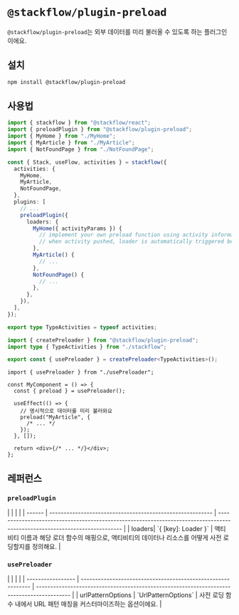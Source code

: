 
# `@stackflow/plugin-preload`

`@stackflow/plugin-preload`는 외부 데이터를 미리 불러올 수 있도록 하는 플러그인이에요.

## 설치 
```bash npm2bun copy
npm install @stackflow/plugin-preload
```

## 사용법

```ts showLineNumbers filename="stackflow.ts" copy
import { stackflow } from "@stackflow/react";
import { preloadPlugin } from "@stackflow/plugin-preload";
import { MyHome } from "./MyHome";
import { MyArticle } from "./MyArticle";
import { NotFoundPage } from "./NotFoundPage";

const { Stack, useFlow, activities } = stackflow({
  activities: {
    MyHome,
    MyArticle,
    NotFoundPage,
  },
  plugins: [
    // ...
    preloadPlugin({
      loaders: {
        MyHome({ activityParams }) {
          // implement your own preload function using activity information
          // when activity pushed, loader is automatically triggered before rendering
        },
        MyArticle() {
          // ...
        },
        NotFoundPage() {
          // ...
        },
      },
    }),
  ],
});

export type TypeActivities = typeof activities;
```

```ts showLineNumbers filename="usePreloader.ts" copy {4}
import { createPreloader } from "@stackflow/plugin-preload";
import type { TypeActivities } from "./stackflow";

export const { usePreloader } = createPreloader<TypeActivities>();
```

```tsx showLineNumbers filename="MyComponent.tsx" copy {8}
import { usePreloader } from "./usePreloader";

const MyComponent = () => {
  const { preload } = usePreloader();

  useEffect(() => {
    // 명시적으로 데이터를 미리 불러와요
    preload("MyArticle", {
      /* ... */
    });
  }, []);

  return <div>{/* ... */}</div>;
};
```

## 레퍼런스
### `preloadPlugin`
<APITable>
|        |                                                           |                                                                                                                            |
| ------ | --------------------------------------------------------- | -------------------------------------------------------------------------------------------------------------------------- |
| loaders| `{ [key]: Loader }`        | 액티비티 이름과 해당 로더 함수의 매핑으로, 액티비티의 데이터나 리소스를 어떻게 사전 로딩할지를 정의해요.                       |
</APITable>

### `usePreloader`
<APITable>
|                   |                                                              |                                                                                            |
| ----------------- | ------------------------------------------------------------ | ------------------------------------------------------------------------------------------ |
| urlPatternOptions | `UrlPatternOptions`                                          | 사전 로딩 함수 내에서 URL 패턴 매칭을 커스터마이즈하는 옵션이에요.    |                                                            
</APITable>
